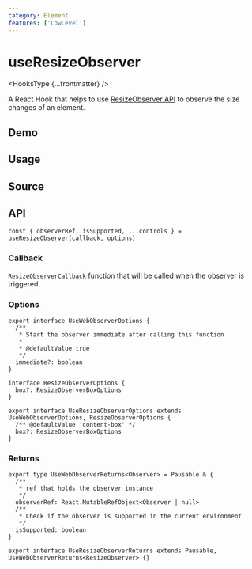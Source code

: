 ```yaml
---
category: Element
features: ['LowLevel']
---
```


# useResizeObserver


<HooksType {...frontmatter} />

A React Hook that helps to use [ResizeObserver API](https://developer.mozilla.org/en-US/docs/Web/API/ResizeObserver) to observe the size changes of an element.

## Demo


<App />

## Usage



## Source


<Source />

## API

```tsx
const { observerRef, isSupported, ...controls } = useResizeObserver(callback, options)
```

### Callback

`ResizeObserverCallback` function that will be called when the observer is triggered.

### Options

```tsx
export interface UseWebObserverOptions {
  /**
   * Start the observer immediate after calling this function
   *
   * @defaultValue true
   */
  immediate?: boolean
}

interface ResizeObserverOptions {
  box?: ResizeObserverBoxOptions
}

export interface UseResizeObserverOptions extends UseWebObserverOptions, ResizeObserverOptions {
  /** @defaultValue 'content-box' */
  box?: ResizeObserverBoxOptions
}
```

### Returns


<Tip type="pausable" />

```tsx
export type UseWebObserverReturns<Observer> = Pausable & {
  /**
   * ref that holds the observer instance
   */
  observerRef: React.MutableRefObject<Observer | null>
  /**
   * Check if the observer is supported in the current environment
   */
  isSupported: boolean
}

export interface UseResizeObserverReturns extends Pausable, UseWebObserverReturns<ResizeObserver> {}
```
